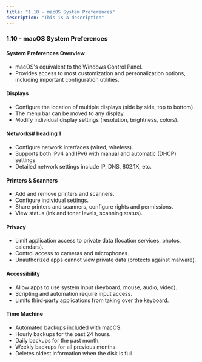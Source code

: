 ```yaml
---
title: "1.10 - macOS System Preferences"
description: "This is a description"
---
```


### 1.10 - macOS System Preferences

#### System Preferences Overview

- macOS's equivalent to the Windows Control Panel.
- Provides access to most customization and personalization options, including important configuration utilities.

#### Displays

- Configure the location of multiple displays (side by side, top to bottom).
- The menu bar can be moved to any display.
- Modify individual display settings (resolution, brightness, colors).

#### Networks# heading 1
- Configure network interfaces (wired, wireless).
- Supports both IPv4 and IPv6 with manual and automatic (DHCP) settings.
- Detailed network settings include IP, DNS, 802.1X, etc.

#### Printers & Scanners

- Add and remove printers and scanners.
- Configure individual settings.
- Share printers and scanners, configure rights and permissions.
- View status (ink and toner levels, scanning status).

#### Privacy

- Limit application access to private data (location services, photos, calendars).
- Control access to cameras and microphones.
- Unauthorized apps cannot view private data (protects against malware).

#### Accessibility

- Allow apps to use system input (keyboard, mouse, audio, video).
- Scripting and automation require input access.
- Limits third-party applications from taking over the keyboard.

#### Time Machine

- Automated backups included with macOS.
- Hourly backups for the past 24 hours.
- Daily backups for the past month.
- Weekly backups for all previous months.
- Deletes oldest information when the disk is full.
